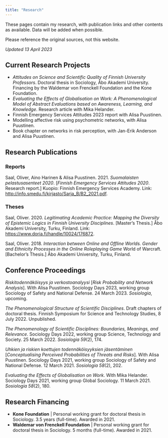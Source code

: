 ```yaml
---
title: "Research"
---
```


These pages contain my research, with publication links and other contents as available. Data will be added when possible.

Please reference the original sources, not this website.

*Updated 13 April 2023*

## Current Research Projects

-  *Attitudes on Science and Scientific Quality of Finnish University Professors*. Doctoral thesis in Sociology, Åbo Akademi University. Financing by the Waldemar von Frenckell Foundation and the Kone Foundation.
-  *Evaluating the Effects of Globalisation on Work: A Phenomenological Model of Abstract Evaluations based on Awareness, Learning, and Knowledge*. Research article with Mika Helander.
-  Finnish Emergency Services Attitudes 2023 report with Alisa Puustinen.
-  Modelling affective risk using psychometric networks, with Alisa Puustinen.
-  Book chapter on networks in risk perception, with Jan-Erik Anderson and Alisa Puustinen.

## Research Publications

### Reports

Saal, Oliver, Aino Harinen & Alisa Puustinen. 2021. *Suomalaisten pelastusasenteet 2020*. [*Finnish Emergency Services Attitudes 2020*. Research report.] Kuopio: Finnish Emergency Services Academy. Link: <http://info.smedu.fi/kirjasto/Sarja_B/B2_2021.pdf>.

### Theses

Saal, Oliver. 2020. *Legitimating Academic Practice: Mapping the Diversity of Epistemic Logics in Finnish University Disciplines*. [Master's Thesis.] Åbo Akademi University, Turku, Finland. Link: <https://www.doria.fi/handle/10024/176872>.

Saal, Oliver. 2018. *Interaction between Online and Offline Worlds. Gender and Ethnicity Processes in the Online Roleplaying Game* World of Warcraft. [Bachelor's Thesis.] Åbo Akademi University, Turku, Finland.

## Conference Proceedings

*Riskitodennäköisyys ja verkostoanalyysi* [*Risk Probability and Network Analysis*]. With Alisa Puustinen. Sociology Days 2023, working group Sociology of Safety and National Defense. 24 March 2023. *Sosiologia*, upcoming.

*The Phenomenological Structure of Scientific Disciplines*. Draft chapters of doctoral thesis. Finnish Symposium for Science and Technology Studies, 8 July 2022. Unpublished.

*The Phenomenology of Scientific Disciplines: Boundaries, Meanings, and Relevance*. Sociology Days 2022, working group Science, Technology and Society. 25 March 2022. *Sosiologia 59*(2), 174.

*Uhkien ja riskien koettujen todennäköisyyksien jäsentäminen* [*Conceptualising Perceived Probabilities of Threats and Risks*]. With Alisa Puustinen. Sociology Days 2021, working group Sociology of Safety and National Defense. 12 March 2021. *Sosiologia 58*(2), 202.

*Evaluating the Effects of Globalisation on Work*. With Mika Helander. Sociology Days 2021, working group Global Sociology. 11 March 2021. *Sosiologia 58*(2), 180.

## Research Financing

-  **Kone Foundation** | Personal working grant for doctoral thesis in Sociology. 3.5 years (full-time). Awarded in 2021.
-  **Waldemar von Frenckell Foundation** | Personal working grant for doctoral thesis in Sociology. 5 months (full-time). Awarded in 2021.